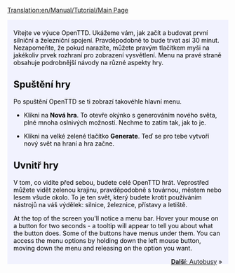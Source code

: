 [[Translation:en/Manual/Tutorial/Main Page]]
{{cs/Překlad|origin= en/Manual/Tutorial/Main Page
|from  = en
|to    = cs
|Percentage = 60
}}
{{en/Tabs|5|1
|cs/Manual/Tutorial/Main Page|1. Začínáme<!--
-->|cs/Manual/Tutorial/Autobusy|2. Autobusy<!--
-->|cs/Manual/Tutorial/Vlaky|3. Vlaky<!--
-->|cs/Manual/Tutorial/Letadla|4. Letadla<!--
-->|cs/Manual/Tutorial/Závěr|5. Závěr}}
<div style="padding:.5em 1em 1em 1em; border-top:none; background-color:#f1f2fe; color:#000;">
{{cs/Manual/Tutorial/Cvičení}}
Vítejte ve výuce OpenTTD. Ukážeme vám, jak začít a budovat první silniční a železniční spojení. Pravděpodobně to bude trvat asi 30 minut. Nezapomeňte, že pokud narazíte, můžete pravým tlačítkem myši na jakékoliv prvek rozhraní pro zobrazení vysvětlení. Menu na pravé straně obsahuje podrobnější návody na různé aspekty hry.

==Spuštění hry==
{{en/Phototable|[[File:cs/Manual/Tutorial/Main menu new game CZE.png|Main menu]]|Hlavní menu OpenTTD|center}}
Po spuštění OpenTTD se ti zobrazí takovéhle hlavní menu. 


*Klikni na '''Nová hra'''. To otevře okýnko s generováním nového světa, plné mnoha oslnivých možností. Nechme to zatím tak, jak to je.
{{en/Phototable|[[File:en/Manual/Worldgenerationdialog.png|Okýnko pro vygenerování světa]]|Okýnko na generaci světa. Čtyřmi obrázky nahoře můžeš změnit klima. Necháme všech možností, jak jsou pro tento tutoriál.|center}}

*Klikni na velké zelené tlačítko '''Generate'''. Teď se pro tebe vytvoří nový svět na hraní a hra začne.

==Uvnitř hry==
{{en/Phototable|[[File:en/Manual/Tutorial/Aftergamestart.png|after the start]]|Po startu nové hry|right}}
V tom, co vidíte před sebou, budete celé OpenTTD hrát. Veprostřed můžete vidět zelenou krajinu, pravděpodobně s továrnou, městem nebo lesem všude okolo. To je ten svět, který budete krotit používáním nástrojů na váš výdělek: silnice, železnice, přístavy a letiště. 

At the top of the screen you'll notice a menu bar. Hover your mouse on a button for two seconds - a tooltip will appear to tell you about what the button does. Some of the buttons have menus under them. You can access the menu options by holding down the left mouse button, moving down the menu and releasing on the option you want.
<br style="clear:both;">


<span style="float: right">[[cs/Manual/Tutorial/Autobusy|'''Další''': Autobusy]] &raquo;</span>
</div>
